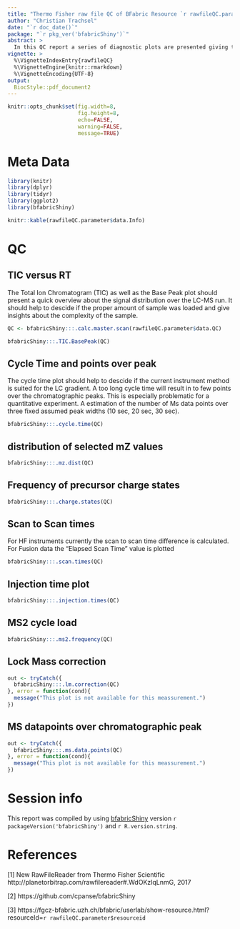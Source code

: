 ```yaml
---
title: "Thermo Fisher raw file QC of BFabric Resource `r rawfileQC.parameter$resourceid`"
author: "Christian Trachsel"
date: "`r doc_date()`"
package: "`r pkg_ver('bfabricShiny')`"
abstract: >
  In this QC report a series of diagnostic plots are presented giving the reader a detailed overview of the raw file which was analyzed. This report should facitlitate the optimization of instrument methods or throubleshooting in case the results of a measurement are not as expecte. The report is focusing on MS parameters only. No direct chromatographic information is implemented as of today.
vignette: >
  %\VignetteIndexEntry{rawfileQC}
  %\VignetteEngine{knitr::rmarkdown}
  %\VignetteEncoding{UTF-8}
output: 
  BiocStyle::pdf_document2
---
```


```r
knitr::opts_chunk$set(fig.width=8,
                      fig.height=8,
                      echo=FALSE,
                      warning=FALSE, 
                      message=TRUE)
```

\newpage

# Meta Data

```r
library(knitr)
library(dplyr)
library(tidyr)
library(ggplot2)
library(bfabricShiny)

knitr::kable(rawfileQC.parameter$data.Info)
```

\newpage

# QC

## TIC versus RT
The Total Ion Chromatogram (TIC) as well as the Base Peak plot should present a quick overview about the signal distribution over the LC-MS run. It should help to descide if the proper amount of sample was loaded and give insights about the complexity of the sample.

```r
QC <- bfabricShiny:::.calc.master.scan(rawfileQC.parameter$data.QC)
```

```r
bfabricShiny:::.TIC.BasePeak(QC)
```

\newpage

## Cycle Time and points over peak

The cycle time plot should help to descide if the current instrument method is suited for the LC gradient. A too long cycle time will result in to few points over the chromatographic peaks. This is especially problematic for a quantitative experiment. A estimation of the number of Ms data points over three fixed assumed peak widths (10 sec, 20 sec, 30 sec). 

```r
bfabricShiny:::.cycle.time(QC)
```

\newpage

## distribution of selected mZ values

```r
bfabricShiny:::.mz.dist(QC)
```

\newpage
## Frequency of precursor charge states

```r
bfabricShiny:::.charge.states(QC)
```

\newpage

## Scan to Scan times
For HF instruments currently the scan to scan time difference is calculated. For Fusion data the "Elapsed Scan Time" value is 
plotted

```r
bfabricShiny:::.scan.times(QC)
```

\newpage

## Injection time plot

```r
bfabricShiny:::.injection.times(QC)
```

\newpage

## MS2 cycle load

```r
bfabricShiny:::.ms2.frequency(QC)
```

\newpage

## Lock Mass correction

```r
out <- tryCatch({
  bfabricShiny:::.lm.correction(QC)
}, error = function(cond){
  message("This plot is not available for this meassurement.")
})
```

\newpage

## MS datapoints over chromatographic peak

```r
out <- tryCatch({
  bfabricShiny:::.ms.data.points(QC)
}, error = function(cond){
  message("This plot is not available for this meassurement.")
})

```

\newpage

# Session info

This report was compiled by using [bfabricShiny](https://github.com/cpanse/bfabricShiny) version `r packageVersion('bfabricShiny')` and `r R.version.string`.

# References

[1] New RawFileReader from Thermo Fisher Scientific http://planetorbitrap.com/rawfilereader#.WdOKzIqLnmG, 2017

[2] https://github.com/cpanse/bfabricShiny
 
[3] https://fgcz-bfabric.uzh.ch/bfabric/userlab/show-resource.html?resourceId=`r rawfileQC.parameter$resourceid`


